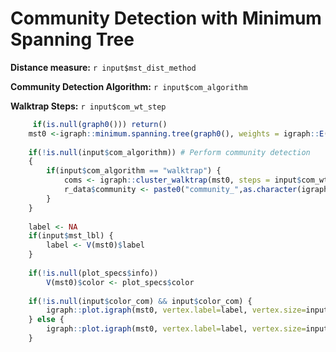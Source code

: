 
# Community Detection with Minimum Spanning Tree

**Distance measure:** `r input$mst_dist_method`

**Community Detection Algorithm:** `r input$com_algorithm`

**Walktrap Steps:** `r input$com_wt_step`


```r
     if(is.null(graph0())) return()
    mst0 <-igraph::minimum.spanning.tree(graph0(), weights = igraph::E(graph0())$weight)
    
    if(!is.null(input$com_algorithm)) # Perform community detection
    {
        if(input$com_algorithm == "walktrap") {
            coms <- igraph::cluster_walktrap(mst0, steps = input$com_wt_step, merges = TRUE, modularity = TRUE, membership = TRUE)
            r_data$community <- paste0("community_",as.character(igraph::membership(coms)))
        }
    }
    
    label <- NA
    if(input$mst_lbl) {
        label <- V(mst0)$label
    }
    
    if(!is.null(plot_specs$info))
        V(mst0)$color <- plot_specs$color
    
    if(!is.null(input$color_com) && input$color_com) {
        igraph::plot.igraph(mst0, vertex.label=label, vertex.size=input$vertex_size, mark.groups = coms)
    } else {
        igraph::plot.igraph(mst0, vertex.label=label, vertex.size=input$vertex_size)
    }
    
        
```
